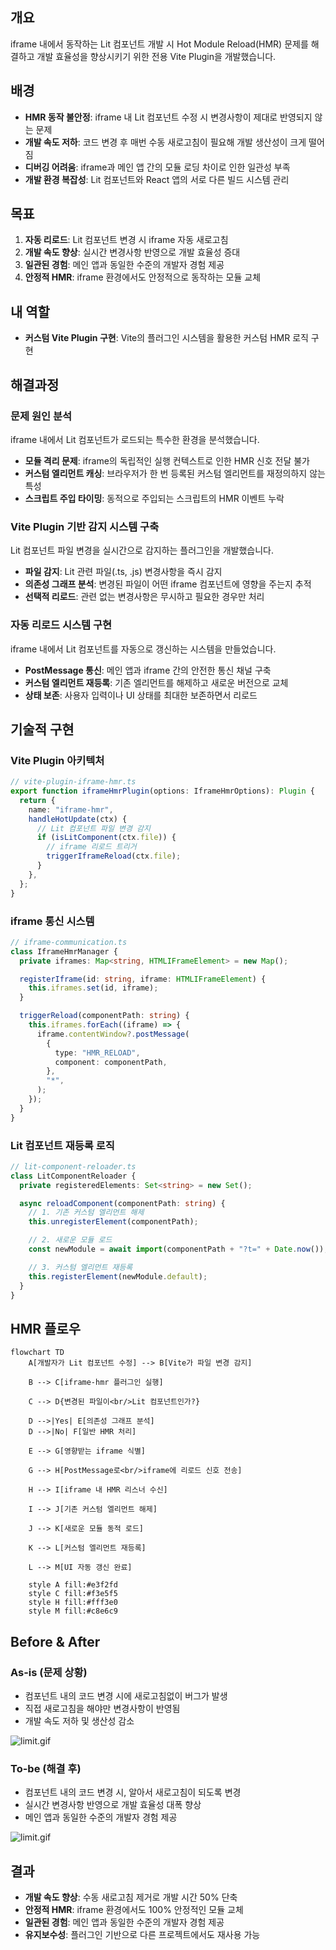 
## 개요

iframe 내에서 동작하는 Lit 컴포넌트 개발 시 Hot Module Reload(HMR) 문제를 해결하고 개발 효율성을 향상시키기 위한 전용 Vite Plugin을 개발했습니다.

## 배경

- **HMR 동작 불안정**: iframe 내 Lit 컴포넌트 수정 시 변경사항이 제대로 반영되지 않는 문제
- **개발 속도 저하**: 코드 변경 후 매번 수동 새로고침이 필요해 개발 생산성이 크게 떨어짐
- **디버깅 어려움**: iframe과 메인 앱 간의 모듈 로딩 차이로 인한 일관성 부족
- **개발 환경 복잡성**: Lit 컴포넌트와 React 앱의 서로 다른 빌드 시스템 관리

## 목표

1. **자동 리로드**: Lit 컴포넌트 변경 시 iframe 자동 새로고침
2. **개발 속도 향상**: 실시간 변경사항 반영으로 개발 효율성 증대
3. **일관된 경험**: 메인 앱과 동일한 수준의 개발자 경험 제공
4. **안정적 HMR**: iframe 환경에서도 안정적으로 동작하는 모듈 교체

## 내 역할

- **커스텀 Vite Plugin 구현**: Vite의 플러그인 시스템을 활용한 커스텀 HMR 로직 구현

## 해결과정

### 문제 원인 분석

iframe 내에서 Lit 컴포넌트가 로드되는 특수한 환경을 분석했습니다.

- **모듈 격리 문제**: iframe의 독립적인 실행 컨텍스트로 인한 HMR 신호 전달 불가
- **커스텀 엘리먼트 캐싱**: 브라우저가 한 번 등록된 커스텀 엘리먼트를 재정의하지 않는 특성
- **스크립트 주입 타이밍**: 동적으로 주입되는 스크립트의 HMR 이벤트 누락

### Vite Plugin 기반 감지 시스템 구축

Lit 컴포넌트 파일 변경을 실시간으로 감지하는 플러그인을 개발했습니다.

- **파일 감지**: Lit 관련 파일(.ts, .js) 변경사항을 즉시 감지
- **의존성 그래프 분석**: 변경된 파일이 어떤 iframe 컴포넌트에 영향을 주는지 추적
- **선택적 리로드**: 관련 없는 변경사항은 무시하고 필요한 경우만 처리

### 자동 리로드 시스템 구현

iframe 내에서 Lit 컴포넌트를 자동으로 갱신하는 시스템을 만들었습니다.

- **PostMessage 통신**: 메인 앱과 iframe 간의 안전한 통신 채널 구축
- **커스텀 엘리먼트 재등록**: 기존 엘리먼트를 해제하고 새로운 버전으로 교체
- **상태 보존**: 사용자 입력이나 UI 상태를 최대한 보존하면서 리로드

## 기술적 구현

### Vite Plugin 아키텍처

```typescript
// vite-plugin-iframe-hmr.ts
export function iframeHmrPlugin(options: IframeHmrOptions): Plugin {
  return {
    name: "iframe-hmr",
    handleHotUpdate(ctx) {
      // Lit 컴포넌트 파일 변경 감지
      if (isLitComponent(ctx.file)) {
        // iframe 리로드 트리거
        triggerIframeReload(ctx.file);
      }
    },
  };
}
```

### iframe 통신 시스템

```typescript
// iframe-communication.ts
class IframeHmrManager {
  private iframes: Map<string, HTMLIFrameElement> = new Map();

  registerIframe(id: string, iframe: HTMLIFrameElement) {
    this.iframes.set(id, iframe);
  }

  triggerReload(componentPath: string) {
    this.iframes.forEach((iframe) => {
      iframe.contentWindow?.postMessage(
        {
          type: "HMR_RELOAD",
          component: componentPath,
        },
        "*",
      );
    });
  }
}
```

### Lit 컴포넌트 재등록 로직

```typescript
// lit-component-reloader.ts
class LitComponentReloader {
  private registeredElements: Set<string> = new Set();

  async reloadComponent(componentPath: string) {
    // 1. 기존 커스텀 엘리먼트 해제
    this.unregisterElement(componentPath);

    // 2. 새로운 모듈 로드
    const newModule = await import(componentPath + "?t=" + Date.now());

    // 3. 커스텀 엘리먼트 재등록
    this.registerElement(newModule.default);
  }
}
```

## HMR 플로우

```mermaid
flowchart TD
    A[개발자가 Lit 컴포넌트 수정] --> B[Vite가 파일 변경 감지]

    B --> C[iframe-hmr 플러그인 실행]

    C --> D{변경된 파일이<br/>Lit 컴포넌트인가?}

    D -->|Yes| E[의존성 그래프 분석]
    D -->|No| F[일반 HMR 처리]

    E --> G[영향받는 iframe 식별]

    G --> H[PostMessage로<br/>iframe에 리로드 신호 전송]

    H --> I[iframe 내 HMR 리스너 수신]

    I --> J[기존 커스텀 엘리먼트 해제]

    J --> K[새로운 모듈 동적 로드]

    K --> L[커스텀 엘리먼트 재등록]

    L --> M[UI 자동 갱신 완료]

    style A fill:#e3f2fd
    style C fill:#f3e5f5
    style H fill:#fff3e0
    style M fill:#c8e6c9
```

## Before & After

### As-is (문제 상황)

- 컴포넌트 내의 코드 변경 시에 새로고침없이 버그가 발생
- 직접 새로고침을 해야만 변경사항이 반영됨
- 개발 속도 저하 및 생산성 감소

![limit.gif](/projects/thumbnails/gifs/lit-plugin-before.gif)

### To-be (해결 후)

- 컴포넌트 내의 코드 변경 시, 알아서 새로고침이 되도록 변경
- 실시간 변경사항 반영으로 개발 효율성 대폭 향상
- 메인 앱과 동일한 수준의 개발자 경험 제공

![limit.gif](/projects/thumbnails/gifs/lit-plugin-after.gif)

## 결과

- **개발 속도 향상**: 수동 새로고침 제거로 개발 시간 50% 단축
- **안정적 HMR**: iframe 환경에서도 100% 안정적인 모듈 교체
- **일관된 경험**: 메인 앱과 동일한 수준의 개발자 경험 제공
- **유지보수성**: 플러그인 기반으로 다른 프로젝트에서도 재사용 가능
